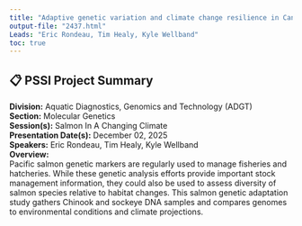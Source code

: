 ```yaml
---
title: "Adaptive genetic variation and climate change resilience in Canadian Pacific salmon"
output-file: "2437.html"
Leads: "Eric Rondeau, Tim Healy, Kyle Wellband"
toc: true
---
```


## 📋 PSSI Project Summary

**Division:** Aquatic Diagnostics, Genomics and Technology (ADGT)  
**Section:** Molecular Genetics  
**Session(s):** Salmon In A Changing Climate  
**Presentation Date(s):** December 02, 2025  
**Speakers:** Eric Rondeau, Tim Healy, Kyle Wellband  
**Overview:**  
Pacific salmon genetic markers are regularly used to manage fisheries and hatcheries. While these genetic analysis efforts provide important stock management information, they could also be used to assess diversity of salmon species relative to habitat changes. This salmon genetic adaptation study gathers Chinook and sockeye DNA samples and compares genomes to environmental conditions and climate projections.   


